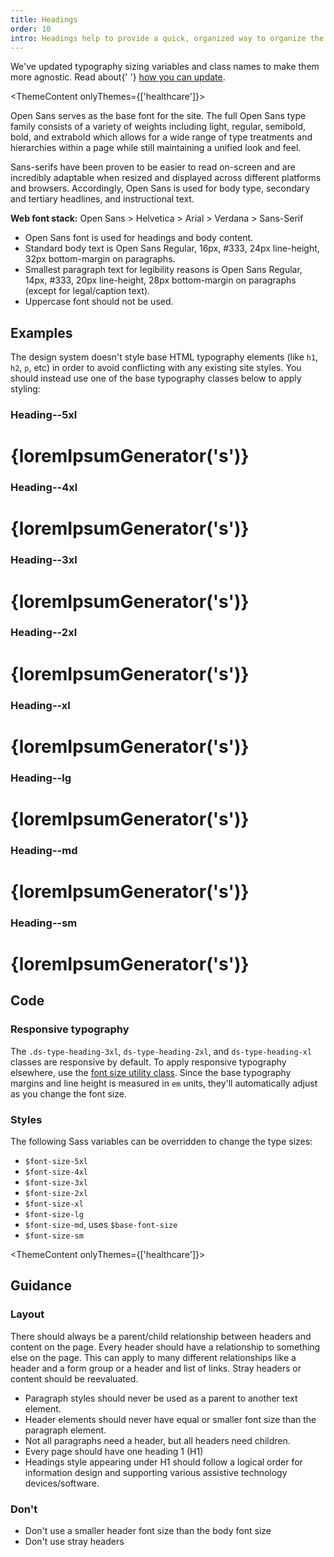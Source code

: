 ```yaml
---
title: Headings
order: 10
intro: Headings help to provide a quick, organized way to organize the main sections of a website.
---
```




<Alert heading="Typography sizing updates!">
  <p class="ds-c-alert__text">
    We've updated typography sizing variables and class names to make them more agnostic. Read about{' '}
    <a href="/getting-started/theming/#updating-font-sizing">how you can update</a>.
  </p>
</Alert>

<ThemeContent onlyThemes={['healthcare']}>

Open Sans serves as the base font for the site. The full Open Sans type family consists of a variety of weights including light, regular, semibold, bold, and extrabold which allows for a wide range of type treatments and hierarchies within a page while still maintaining a unified look and feel. 

Sans-serifs have been proven to be easier to read on-screen and are incredibly adaptable when resized and displayed across different platforms and browsers. Accordingly, Open Sans is used for body type, secondary and tertiary headlines, and instructional text. 

**Web font stack:** Open Sans > Helvetica > Arial > Verdana > Sans-Serif 

- Open Sans font is used for headings and body content.
- Standard body text is Open Sans Regular, 16px, #333, 24px line-height, 32px bottom-margin on paragraphs.
- Smallest paragraph text for legibility reasons is Open Sans Regular, 14px, #333, 20px line-height, 28px bottom-margin on paragraphs (except for legal/caption text).
- Uppercase font should not be used.

</ThemeContent>

## Examples

The design system doesn't style base HTML typography elements (like `h1`, `h2`, `p`, etc) in order to avoid conflicting with any existing site styles. You should instead use one of the base typography classes below to apply styling:

### Heading--5xl
<EmbeddedExample>
      <h1 class="ds-text-heading--5xl ds-display">{loremIpsumGenerator('s')}</h1>
</EmbeddedExample>

### Heading--4xl

<EmbeddedExample>
      <h1 class="ds-text-heading--4xl ds-title">{loremIpsumGenerator('s')}</h1>
</EmbeddedExample>

### Heading--3xl

<EmbeddedExample>
      <h1 class="ds-text-heading--3xl ds-h1">{loremIpsumGenerator('s')}</h1>
</EmbeddedExample>

### Heading--2xl

<EmbeddedExample>
      <h1 class="ds-text-heading--2xl ds-h2">{loremIpsumGenerator('s')}</h1>
</EmbeddedExample>

### Heading--xl

<EmbeddedExample>
      <h1 class="ds-text-heading--xl ds-h3">{loremIpsumGenerator('s')}</h1>
</EmbeddedExample>

### Heading--lg

<EmbeddedExample>
      <h1 class="ds-text-heading--lg ds-h4">{loremIpsumGenerator('s')}</h1>
</EmbeddedExample>

### Heading--md

<EmbeddedExample>
      <h1 class="ds-text-heading--md ds-h5">{loremIpsumGenerator('s')}</h1>
</EmbeddedExample>

### Heading--sm

<EmbeddedExample>
      <h1 class="ds-text-heading--sm ds-h6">{loremIpsumGenerator('s')}</h1>
</EmbeddedExample>

## Code

### Responsive typography

The `.ds-type-heading-3xl`, `ds-type-heading-2xl`, and `ds-type-heading-xl` classes are responsive by default.
To apply responsive typography elsewhere, use the [font size utility class](/utilities/font/font-size/#responsive-font-sizes).
Since the base typography margins and line height is measured in `em` units,
they'll automatically adjust as you change the font size.

<ResponsiveExample
  storyId="typography-responsive--headings"
  title="Responsive typography example"
/>

### Styles

The following Sass variables can be overridden to change the type sizes:

- `$font-size-5xl`
- `$font-size-4xl`
- `$font-size-3xl`
- `$font-size-2xl`
- `$font-size-xl`
- `$font-size-lg`
- `$font-size-md`, uses `$base-font-size`
- `$font-size-sm`

<ThemeContent onlyThemes={['healthcare']}>

## Guidance

### Layout

There should always be a parent/child relationship between headers and content on the page. Every header should have a relationship to something else on the page. This can apply to many different relationships like a header and a form group or a header and list of links. Stray headers or content should be reevaluated.

- Paragraph styles should never be used as a parent to another text element.
- Header elements should never have equal or smaller font size than the paragraph element.
- Not all paragraphs need a header, but all headers need children.
- Every page should have one heading 1 (H1)
- Headings style appearing under H1 should follow a logical order for information design and supporting various assistive technology devices/software.


### Don't

- Don't use a smaller header font size than the body font size
- Don't use stray headers

</ThemeContent>